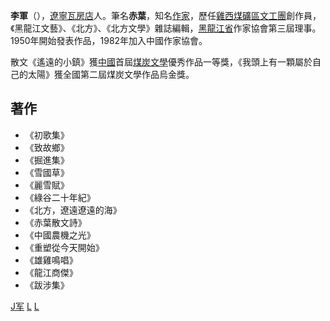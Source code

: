 '''李軍'''（{{bd|1930年||catIdx=L李}}），[[辽宁省|遼寧]][[瓦房店市|瓦房店]]人。筆名'''赤葉'''，知名[[作家|作家]]，歷任[[雞西煤礦區|雞西煤礦區]][[文工團|文工團]]創作員，《黑龍江文藝》、《北方》、《北方文學》雜誌編輯，[[黑龍江省|黑龍江省]]作家協會第三屆理事。1950年開始發表作品，1982年加入中國作家協會。

散文《遙遠的小鎮》獲[[中國|中國]]首屆[[煤炭文學|煤炭文學]]優秀作品一等獎，《我頭上有一顆屬於自己的太陽》獲全國第二屆煤炭文學作品烏金獎。

== 著作 ==
*《初歌集》
*《致故鄉》
*《掘進集》
*《雪國草》
*《麗雪賦》
*《綠谷二十年紀》
*《北方，遼遠遼遠的海》
*《赤葉散文詩》
*《中國農機之光》
*《重塑從今天開始》
*《雄雞鳴唱》
*《龍江商傑》
*《跋涉集》

{{China-writer-stub}}

[[Category:李姓|J军]]
[[Category:中國作家|L]]
[[Category:瓦房店人|L]]